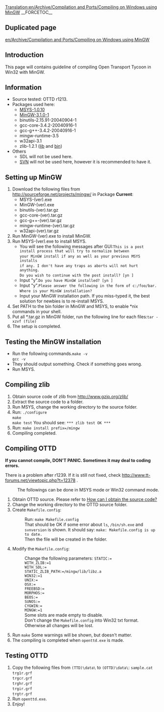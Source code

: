 [[Translation:en/Archive/Compilation and Ports/Compiling on Windows using MinGW]]
__FORCETOC__

==Duplicated page==
[[en/Archive/Compilation and Ports/Compiling on Windows using MinGW]]

==Introduction==
This page will contains guideline of compiling Open Transport Tycoon in Win32 with MinGW.

==Information==
* Source tested: OTTD r1213.
* Packages used here:
** [http://prdownloads.sf.net/mingw/MSYS-1.0.10.exe?download MSYS-1.0.10]
** [http://prdownloads.sf.net/mingw/MinGW-3.1.0-1.exe?download MinGW-3.1.0-1]
** binutils-2.15.91-20040904-1
** gcc-core-3.4.2-20040916-1
** gcc-g++-3.4.2-20040916-1
** mingw-runtime-3.5
** w32api-3.1
** zlib-1.2.1 ([http://prdownloads.sf.net/gnuwin32/zlib-1.2.1-1-lib.zip?download lib] and [http://prdownloads.sf.net/gnuwin32/zlib-1.2.1-1-bin.zip?download bin])
* Others
** SDL will not be used here.
** [http://subversion.tigris.org/files/documents/15/18207/svn-1.1.1-setup-2.exe SVN] will not be used here, however it is recommended to have it.

==Setting up MinGW==
# Download the following files from http://sourceforge.net/projects/mingw/ in Package '''Current''':
#* MSYS-(ver).exe
#* MinGW-(ver).exe
#* binutils-(ver).tar.gz
#* gcc-core-(ver).tar.gz
#* gcc-g++-(ver).tar.gz
#* mingw-runtime-(ver).tar.gz
#* w32api-(ver).tar.gz
# Run MinGW-(ver).exe to install MinGW.
# Run MSYS-(ver).exe to install MSYS.
#* You will see the following messages after GUI:<box><code>This is a post install process that will try to normalize between<br>your MinGW install if any as well as your previous MSYS installs<br>if any.  I don't have any traps as aborts will not hurt anything.<br>Do you wish to continue with the post install? [yn ]</code></box>
#* Input "y".<box><code>Do you have MinGW installed? [yn ]</code></box>
#* Input "y".<box><code>Please answer the following in the form of c:/foo/bar.<br>Where is your MinGW installation?</code></box>
#* Input your MinGW installation path.  If you miss-typed it, the best solution for newbies is to re-install MSYS.
# Set PATH to the bin folder in MinGW and MSYS, to enable *nix commands in your shell.
# Put all *.tar.gz in MinGW folder, run the following line for each files:<box><code>tar -xzvf (file)</code></box>
# The setup is completed.

==Testing the MinGW installation==
* Run the following commands.<box><code>make -v<br>gcc -v</code></box>
* They should output something.  Check if something goes wrong.
* Run MSYS.

==Compiling zlib==
# Obtain source code of zlib from http://www.gzip.org/zlib/
# Extract the source code to a folder.
# Run MSYS, change the working directory to the source folder.
# Run: <box><code>./configure<br>make<br>make test</code></box> You should see: <box><code>*** zlib test OK ***</code></box>
# Run: <box><code>make install prefix=/mingw</code></box>
# Compiling completed.

==Compiling OTTD==
'''If you cannot compile, DON'T PANIC.  Sometimes it may deal to coding errors.'''

<warning>There is a problem after r1239.  If it is still not fixed, check http://www.tt-forums.net/viewtopic.php?t=12378 .</warning>
: The followings can be done in MSYS mode or Win32 command mode.
# Obtain OTTD source.  Please refer to [[en/Development/FAQ development#how-can-i-obtain-the-source-code|How can I obtain the source code?]]
# Change the working directory to the OTTD source folder.
# Create <code>Makefile.config</code>:
#: Run: <box><code>make Makefile.config</code></box>
#: That should be OK if some error about <code>ls</code>, <code>/bin/sh.exe</code> and <code>svnversion</code> is shown.  It should say: <box><code>make: Makefile.config is up to date.</code></box>
#: Then the file will be created in the folder.
# Modify the <code>Makefile.config</code>:
#: Change the following parameters: <box><code>STATIC:=<br>WITH_ZLIB:=1<br>WITH_SDL:=<br>STATIC_ZLIB_PATH:=/mingw/lib/libz.a<br>WIN32:=1<br>UNIX:=<br>OSX:=<br>FREEBSD:=<br>MORPHOS:=<br>BEOS:=<br>SUNOS:=<br>CYGWIN:=<br>MINGW:=1</code></box>
#: Some slots are made empty to disable.
#: Don't change the <code>Makefile.config</code> into Win32 txt format.  Otherwise all changes will be lost.
# Run <box><code>make</code></box> Some warnings will be shown, but doesn't matter.
# The compiling is completed when <code>openttd.exe</code> is made.

==Testing OTTD==
# Copy the following files from <code>(TTD)\data\</code> to <code>(OTTD)\data\</code>: <box><code>sample.cat<br>trg1r.grf<br>trgcr.grf<br>trghr.grf<br>trgir.grf<br>trgtr.grf</code></box>
# Run <code>openttd.exe</code>.
# Enjoy!